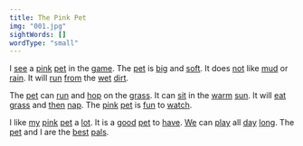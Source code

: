 ```yaml
---
title: The Pink Pet
img: "001.jpg"
sightWords: []
wordType: "small"
---
```


I <u>see</u> a <u>pink</u> <u>pet</u> in the <u>game</u>. The <u>pet</u> is <u>big</u> and <u>soft</u>. It does <u>not</u> like <u>mud</u> or <u>rain</u>. It will <u>run</u> <u>from</u> the <u>wet</u> <u>dirt</u>.

The <u>pet</u> can <u>run</u> and <u>hop</u> on the <u>grass</u>. It can <u>sit</u> in the <u>warm</u> <u>sun</u>. It will <u>eat</u> <u>grass</u> and <u>then</u> <u>nap</u>. The <u>pink</u> <u>pet</u> is <u>fun</u> to <u>watch</u>.

I like <u>my</u> <u>pink</u> <u>pet</u> a <u>lot</u>. It is a <u>good</u> <u>pet</u> to <u>have</u>. <u>We</u> can <u>play</u> all <u>day</u> <u>long</u>. The <u>pet</u> and I are the <u>best</u> <u>pals</u>.